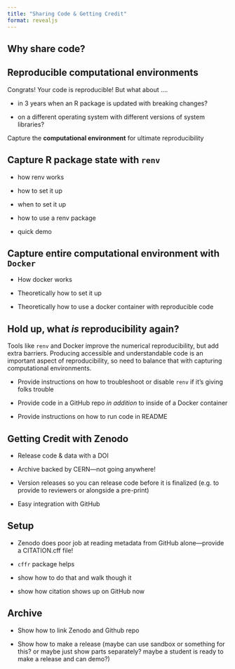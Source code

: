 ```yaml
---
title: "Sharing Code & Getting Credit"
format: revealjs
---
```


## Why share code?

<!--# pull quote from https://www.researchsquare.com/article/rs-3222221/v1 -->

## Reproducible computational environments

Congrats!
Your code is reproducible!
But what about ....

-   in 3 years when an R package is updated with breaking changes?

-   on a different operating system with different versions of system libraries?

Capture the **computational environment** for ultimate reproducibility

## Capture R package state with `renv`

-   how renv works

-   how to set it up

-   when to set it up

-   how to use a renv package

-   quick demo

## Capture entire computational environment with `Docker`

-   How docker works

-   Theoretically how to set it up

-   Theoretically how to use a docker container with reproducible code

## Hold up, what *is* reproducibility again?

Tools like `renv` and Docker improve the numerical reproducibility, but add extra barriers.
Producing accessible and understandable code is an important aspect of reproducibility, so need to balance that with capturing computational environments.

-   Provide instructions on how to troubleshoot or disable `renv` if it's giving folks trouble

-   Provide code in a GitHub repo *in addition* to inside of a Docker container

-   Provide instructions on how to run code in README

## Getting Credit with Zenodo

-   Release code & data with a DOI

-   Archive backed by CERN---not going anywhere!

-   Version releases so you can release code before it is finalized (e.g. to provide to reviewers or alongside a pre-print)

-   Easy integration with GitHub

## Setup

-   Zenodo does poor job at reading metadata from GitHub alone---provide a CITATION.cff file!

-   `cffr` package helps

-   show how to do that and walk though it

-   show how citation shows up on GitHub now

## Archive

-   Show how to link Zenodo and Github repo

-   Show how to make a release (maybe can use sandbox or something for this? or maybe just show parts separately? maybe a student is ready to make a release and can demo?)
